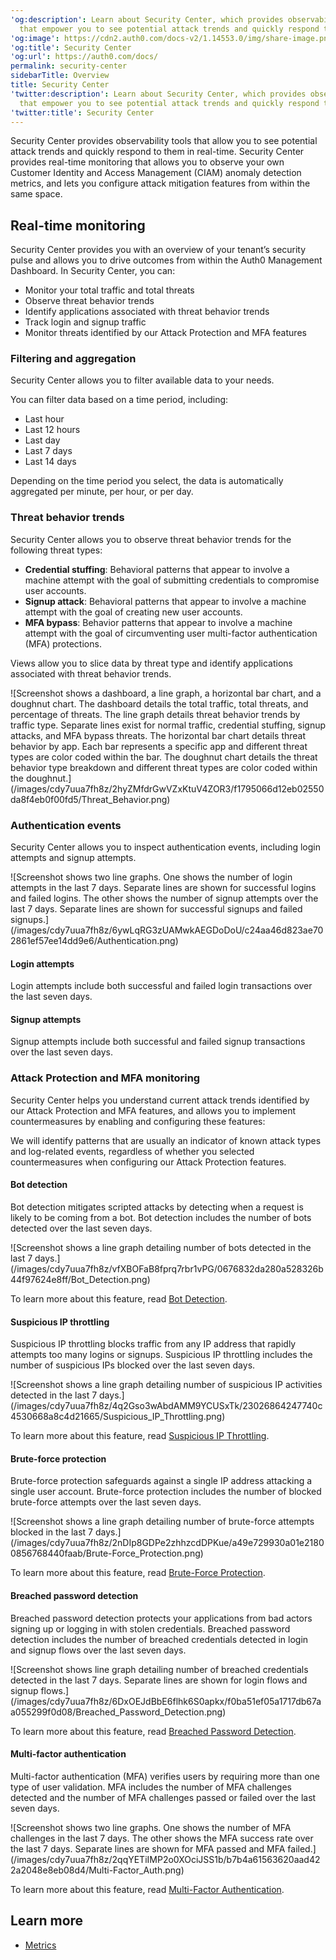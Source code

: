 ---
'og:description': Learn about Security Center, which provides observability tools
  that empower you to see potential attack trends and quickly respond to them in real-time.
'og:image': https://cdn2.auth0.com/docs-v2/1.14553.0/img/share-image.png
'og:title': Security Center
'og:url': https://auth0.com/docs/
permalink: security-center
sidebarTitle: Overview
title: Security Center
'twitter:description': Learn about Security Center, which provides observability tools
  that empower you to see potential attack trends and quickly respond to them in real-time.
'twitter:title': Security Center
---
Security Center provides observability tools that allow you to see potential attack trends and quickly respond to them in real-time. Security Center provides real-time monitoring that allows you to observe your own Customer Identity and Access Management (CIAM) anomaly detection metrics, and lets you configure attack mitigation features from within the same space.

## Real-time monitoring

Security Center provides you with an overview of your tenant’s security pulse and allows you to drive outcomes from within the Auth0 Management Dashboard. In Security Center, you can:

* Monitor your total traffic and total threats
* Observe threat behavior trends
* Identify applications associated with threat behavior trends
* Track login and signup traffic
* Monitor threats identified by our <Tooltip tip="Attack Protection: Features that Auth0 provides to detect and mitigate attacks, including brute-force protection, suspicious IP throttling, breached password detection, bot detection, and adaptive multi-factor authentication." cta="View Glossary" href="/docs/glossary?term=Attack+Protection">Attack Protection</Tooltip> and <Tooltip tip="Attack Protection: Features that Auth0 provides to detect and mitigate attacks, including brute-force protection, suspicious IP throttling, breached password detection, bot detection, and adaptive multi-factor authentication." cta="View Glossary" href="/docs/glossary?term=MFA">MFA</Tooltip> features

### Filtering and aggregation

Security Center allows you to filter available data to your needs.

You can filter data based on a time period, including:

* Last hour
* Last 12 hours
* Last day
* Last 7 days
* Last 14 days

Depending on the time period you select, the data is automatically aggregated per minute, per hour, or per day.

### Threat behavior trends

Security Center allows you to observe threat behavior trends for the following threat types:

* **Credential stuffing**: Behavioral patterns that appear to involve a machine attempt with the goal of submitting credentials to compromise user accounts.
* **Signup attack**: Behavioral patterns that appear to involve a machine attempt with the goal of creating new user accounts.
* **MFA bypass**: Behavior patterns that appear to involve a machine attempt with the goal of circumventing user multi-factor authentication (MFA) protections.

Views allow you to slice data by threat type and identify applications associated with threat behavior trends.

<Frame>![Screenshot shows a dashboard, a line graph, a horizontal bar chart, and a doughnut chart. The dashboard details the total traffic, total threats, and percentage of threats. The line graph details threat behavior trends by traffic type. Separate lines exist for normal traffic, credential stuffing, signup attacks, and MFA bypass threats. The horizontal bar chart details threat behavior by app. Each bar represents a specific app and different threat types are color coded within the bar. The doughnut chart details the threat behavior type breakdown and different threat types are color coded within the doughnut.](/images/cdy7uua7fh8z/2hyZMfdrGwVZxKtuV4ZOR3/f1795066d12eb02550da8f4eb0f00fd5/Threat_Behavior.png)</Frame>

### Authentication events

Security Center allows you to inspect authentication events, including login attempts and signup attempts.

<Frame>![Screenshot shows two line graphs. One shows the number of login attempts in the last 7 days. Separate lines are shown for successful logins and failed logins. The other shows the number of signup attempts over the last 7 days. Separate lines are shown for successful signups and failed signups.](/images/cdy7uua7fh8z/6ywLqRG3zUAMwkAEGDoDoU/c24aa46d823ae702861ef57ee14dd9e6/Authentication.png)</Frame>

#### Login attempts

Login attempts include both successful and failed login transactions over the last seven days.

#### Signup attempts

Signup attempts include both successful and failed signup transactions over the last seven days.

### Attack Protection and MFA monitoring

Security Center helps you understand current attack trends identified by our Attack Protection and MFA features, and allows you to implement countermeasures by enabling and configuring these features:

<Callout icon="file-lines" color="#0EA5E9" iconType="regular">

We will identify patterns that are usually an indicator of known attack types and log-related events, regardless of whether you selected countermeasures when configuring our Attack Protection features.

</Callout>

#### Bot detection

<Tooltip tip="Bot Detection: Form of attack protection in which Auth0 blocks suspected bot traffic by enabling a CAPTCHA during the login process." cta="View Glossary" href="/docs/glossary?term=Bot+detection">Bot detection</Tooltip> mitigates scripted attacks by detecting when a request is likely to be coming from a bot. Bot detection includes the number of bots detected over the last seven days.

<Frame>![Screenshot shows a line graph detailing number of bots detected in the last 7 days.](/images/cdy7uua7fh8z/vfXBOFaB8fprq7rbr1vPG/0676832da280a528326b44f97624e8ff/Bot_Detection.png)</Frame>

To learn more about this feature, read [Bot Detection](/docs/secure/attack-protection/bot-detection).

#### Suspicious IP throttling

<Tooltip tip="Suspicious IP Throttling: Form of attack protection that protects your tenant against suspicious logins targeting too many accounts from a single IP address." cta="View Glossary" href="/docs/glossary?term=Suspicious+IP+throttling">Suspicious IP throttling</Tooltip> blocks traffic from any IP address that rapidly attempts too many logins or signups. Suspicious IP throttling includes the number of suspicious IPs blocked over the last seven days.

<Frame>![Screenshot shows a line graph detailing number of suspicious IP activities detected in the last 7 days.](/images/cdy7uua7fh8z/4q2Gso3wAbdAMM9YCUSxTk/23026864247740c4530668a8c4d21665/Suspicious_IP_Throttling.png)</Frame>

To learn more about this feature, read [Suspicious IP Throttling](/docs/secure/attack-protection/suspicious-ip-throttling).

#### Brute-force protection

<Tooltip tip="Brute-force Protection: Form of attack protection that safeguards against brute-force attacks that occur from a single IP address and target a single user account." cta="View Glossary" href="/docs/glossary?term=Brute-force+protection">Brute-force protection</Tooltip> safeguards against a single IP address attacking a single user account. Brute-force protection includes the number of blocked brute-force attempts over the last seven days.

<Frame>![Screenshot shows a line graph detailing number of brute-force attempts blocked in the last 7 days.](/images/cdy7uua7fh8z/2nDIp8GDPe2zhhzcdDPKue/a49e729930a01e21800856768440faab/Brute-Force_Protection.png)</Frame>

To learn more about this feature, read [Brute-Force Protection](/docs/secure/attack-protection/brute-force-protection).

#### Breached password detection

<Tooltip tip="Breached Password Detection: Form of attack protection in which Auth0 notifies your users if they use a username/password combination that has been compromised in a data leak on a third-party website or app." cta="View Glossary" href="/docs/glossary?term=Breached+password+detection">Breached password detection</Tooltip> protects your applications from <Tooltip tip="Breached Password Detection: Form of attack protection in which Auth0 notifies your users if they use a username/password combination that has been compromised in a data leak on a third-party website or app." cta="View Glossary" href="/docs/glossary?term=bad+actors">bad actors</Tooltip> signing up or logging in with stolen credentials. Breached password detection includes the number of breached credentials detected in login and signup flows over the last seven days.

<Frame>![Screenshot shows line graph detailing number of breached credentials detected in the last 7 days. Separate lines are shown for login flows and signup flows.](/images/cdy7uua7fh8z/6DxOEJdBbE6flhk6S0apkx/f0ba51ef05a1717db67aa055299f0d08/Breached_Password_Detection.png)</Frame>

To learn more about this feature, read [Breached Password Detection](/docs/secure/attack-protection/breached-password-detection).

#### Multi-factor authentication

Multi-factor authentication (MFA) verifies users by requiring more than one type of user validation. MFA includes the number of MFA challenges detected and the number of MFA challenges passed or failed over the last seven days.

<Frame>![Screenshot shows two line graphs. One shows the number of MFA challenges in the last 7 days. The other shows the MFA success rate over the last 7 days. Separate lines are shown for MFA passed and MFA failed.](/images/cdy7uua7fh8z/2qqYETiIMP2o0XOciJSS1b/b7b4a61563620aad422a2048e8eb08d4/Multi-Factor_Auth.png)</Frame>

To learn more about this feature, read [Multi-Factor Authentication](/docs/secure/multi-factor-authentication).

## Learn more

* [Metrics](/docs/secure/security-center/metrics)